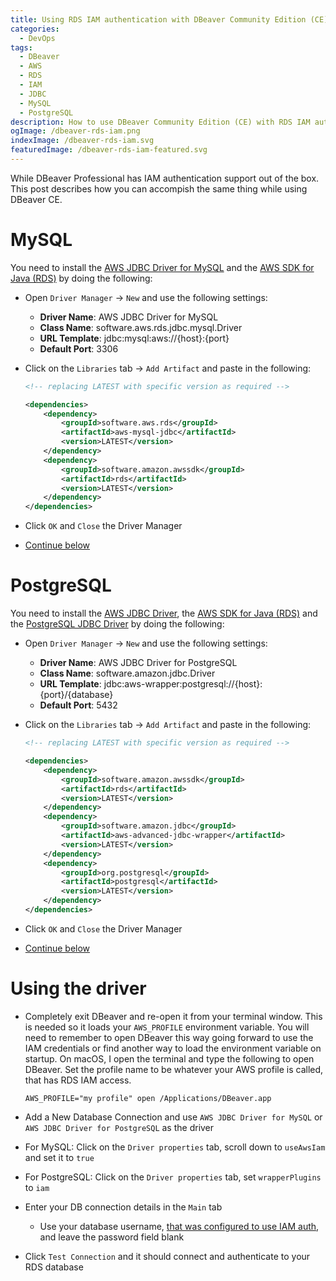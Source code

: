 ```yaml
---
title: Using RDS IAM authentication with DBeaver Community Edition (CE)
categories:
  - DevOps
tags:
  - DBeaver
  - AWS
  - RDS
  - IAM
  - JDBC
  - MySQL
  - PostgreSQL
description: How to use DBeaver Community Edition (CE) with RDS IAM authentication
ogImage: /dbeaver-rds-iam.png
indexImage: /dbeaver-rds-iam.svg
featuredImage: /dbeaver-rds-iam-featured.svg
---
```




While DBeaver Professional has IAM authentication support out of the box.  This post describes how you can accompish the same thing while using DBeaver CE.

# MySQL

You need to install the [AWS JDBC Driver for MySQL](https://github.com/awslabs/aws-mysql-jdbc) and the [AWS SDK for Java (RDS)](https://aws.amazon.com/sdk-for-java/) by doing the following:

- Open `Driver Manager` -> `New` and use the following settings:

  - **Driver Name**: AWS JDBC Driver for MySQL
  - **Class Name**: software.aws.rds.jdbc.mysql.Driver
  - **URL Template**: jdbc:mysql:aws://&#123;host&#125;:&#123;port&#125;
  - **Default Port**: 3306

  <BlogImage 
    src={mySQLDriverSettings}
  />

- Click on the `Libraries` tab -> `Add Artifact` and paste in the following:

  ```xml
  <!-- replacing LATEST with specific version as required -->

  <dependencies>
      <dependency>
          <groupId>software.aws.rds</groupId>
          <artifactId>aws-mysql-jdbc</artifactId>
          <version>LATEST</version>
      </dependency>
      <dependency>
          <groupId>software.amazon.awssdk</groupId>
          <artifactId>rds</artifactId>
          <version>LATEST</version>
      </dependency>
  </dependencies>
  ```

- Click `OK` and `Close` the Driver Manager
- [Continue below](#using-the-driver)

# PostgreSQL

You need to install the [AWS JDBC Driver](https://github.com/awslabs/aws-advanced-jdbc-wrapper), the [AWS SDK for Java (RDS)](https://aws.amazon.com/sdk-for-java/) and the [PostgreSQL JDBC Driver](https://github.com/pgjdbc/pgjdbc) by doing the following:

- Open `Driver Manager` -> `New` and use the following settings:

  - **Driver Name**: AWS JDBC Driver for PostgreSQL
  - **Class Name**: software.amazon.jdbc.Driver
  - **URL Template**: jdbc:aws-wrapper:postgresql://&#123;host&#125;:&#123;port&#125;/&#123;database&#125;
  - **Default Port**: 5432

  <BlogImage 
    src={postgreSQLDriverSettings}
  />

- Click on the `Libraries` tab -> `Add Artifact` and paste in the following:

  ```xml
  <!-- replacing LATEST with specific version as required -->

  <dependencies>
      <dependency>
          <groupId>software.amazon.awssdk</groupId>
          <artifactId>rds</artifactId>
          <version>LATEST</version>
      </dependency>
      <dependency>
          <groupId>software.amazon.jdbc</groupId>
          <artifactId>aws-advanced-jdbc-wrapper</artifactId>
          <version>LATEST</version>
      </dependency>
      <dependency>
          <groupId>org.postgresql</groupId>
          <artifactId>postgresql</artifactId>
          <version>LATEST</version>
      </dependency>
  </dependencies>
  ```

- Click `OK` and `Close` the Driver Manager
- [Continue below](#using-the-driver)

# Using the driver

- Completely exit DBeaver and re-open it from your terminal window.  This is needed so it loads your `AWS_PROFILE` environment variable.  You will need to remember to open DBeaver this way going forward to use the IAM credentials or find another way to load the environment variable on startup.  On macOS, I open the terminal and type the following to open DBeaver.  Set the profile name to be whatever your AWS profile is called, that has RDS IAM access.

  ```shell
  AWS_PROFILE="my profile" open /Applications/DBeaver.app
  ```
- Add a New Database Connection and use `AWS JDBC Driver for MySQL` or `AWS JDBC Driver for PostgreSQL` as the driver
- For MySQL: Click on the `Driver properties` tab, scroll down to `useAwsIam` and set it to `true`

  <BlogImage 
    src={mySQLDriverProperties}
  />
- For PostgreSQL: Click on the `Driver properties` tab, set `wrapperPlugins` to `iam`

  <BlogImage 
    src={postgreSQLDriverProperties}
  />
- Enter your DB connection details in the `Main` tab
  - Use your database username, [that was configured to use IAM auth](https://docs.aws.amazon.com/AmazonRDS/latest/UserGuide/UsingWithRDS.IAMDBAuth.html), and leave the password field blank
- Click `Test Connection` and it should connect and authenticate to your RDS database
